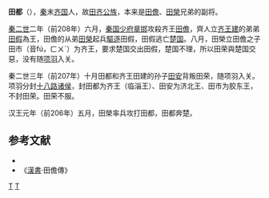 '''田都'''（{{bd|？||？||catIdx=T田}}），[[秦|秦]]末[[齐国|齐国]]人，故[[田齐|田齐]][[公族|公族]]，本来是[[田儋|田儋]]、[[田榮|田榮]]兄弟的副将。

[[秦二世|秦二世]]二年（前208年）六月，[[秦国|秦国]][[少府|少府]][[章邯|章邯]]攻殺齐王[[田儋|田儋]]，齊人立[[齐王建|齐王建]]的弟弟[[田假|田假]]為王，田儋的从弟[[田榮|田榮]]起兵[[驅逐|驅逐]]田假，田假逃亡[[楚国|楚国]]。八月，田榮立田儋之子田巿（音fú，ㄈㄨˊ）为齐王，要求楚国交出田假，楚国不理，所以田荣與楚国交惡，没有随[[项羽|项羽]]入关。

秦二世三年（前207年）十月田都和齐王田建的孙子[[田安|田安]]背叛田荣，随项羽入关。项羽分封[[十八路诸侯|十八路诸侯]]，封田都为齐王（临淄王）、田安为济北王、田巿为胶东王，不封田荣。田荣不服。

汉王元年（前206年）五月，田榮率兵攻打田都，田都奔楚。

{{start box}}
{{s-before|[[田巿|田巿]]}}
{{s-title|[[齐王|齐王]]|前206年}}
{{s-after|[[田荣|田荣]]}}
{{end box}}

==参考文献==
*{{Wikisource history|史記|094|田儋列傳}}
*《[[漢書|漢書]]·田儋傳》

{{项羽十八诸侯}}
{{秦末汉初人物}}

[[Category:秦朝人|T]]
[[Category:齐国君主|T]]